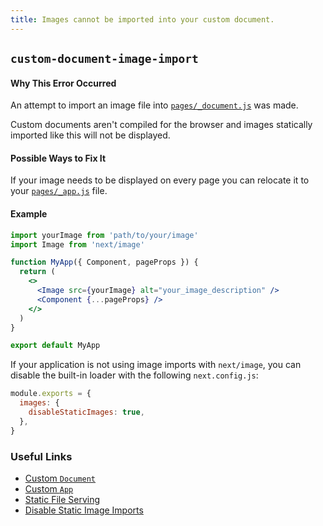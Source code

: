 ```yaml
---
title: Images cannot be imported into your custom document.
---
```


## `custom-document-image-import`

#### Why This Error Occurred

An attempt to import an image file into [`pages/_document.js`](/docs/pages/building-your-application/routing/custom-document) was made.

Custom documents aren't compiled for the browser and images statically imported like this will not be displayed.

#### Possible Ways to Fix It

If your image needs to be displayed on every page you can relocate it to your [`pages/_app.js`](/docs/pages/building-your-application/routing/custom-app) file.

#### Example

```jsx filename="pages/_app.js"
import yourImage from 'path/to/your/image'
import Image from 'next/image'

function MyApp({ Component, pageProps }) {
  return (
    <>
      <Image src={yourImage} alt="your_image_description" />
      <Component {...pageProps} />
    </>
  )
}

export default MyApp
```

If your application is not using image imports with `next/image`, you can disable the built-in loader with the following `next.config.js`:

```js filename="next.config.js"
module.exports = {
  images: {
    disableStaticImages: true,
  },
}
```

### Useful Links

- [Custom `Document`](/docs/pages/building-your-application/routing/custom-document)
- [Custom `App`](/docs/pages/building-your-application/routing/custom-app)
- [Static File Serving](/docs/pages/building-your-application/optimizing/static-assets)
- [Disable Static Image Imports](/docs/pages/api-reference/components/image#disablestaticimages)
